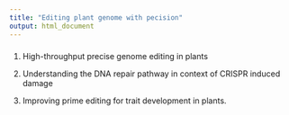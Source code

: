 ```yaml
---
title: "Editing plant genome with pecision"
output: html_document
---
```


### 

1.	High-throughput precise genome editing in plants

2.	Understanding the DNA repair pathway in context of CRISPR induced damage

3.	Improving prime editing for trait development in plants.


### 

